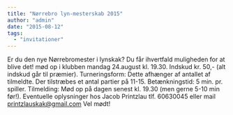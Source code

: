 ```yaml
---
title: "Nørrebro lyn-mesterskab 2015"
author: "admin"
date: "2015-08-12"
tags: 
  - "invitationer"
---
```


Er du den nye Nørrebromester i lynskak? Du får ihvertfald muligheden for at blive det! mød op i klubben mandag 24.august kl. 19.30. Indskud kr. 50,- (alt indskud går til præmier). Turneringsform: Dette afhænger af antallet af tilmeldte. Der tilstræbes et antal partier på 11-15. Betænkningstid: 5 min. pr. spiller. Tilmelding: Mød op på dagen senest kl. 19.30 (men gerne 5-10 min før!). Eventuelle oplysninger hos Jacob Printzlau tlf. 60630045 eller mail printzlauskak@gmail.com Vel mødt!
